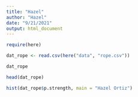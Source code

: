 ```yaml
---
title: "Hazel"
author: "Hazel"
date: "9/21/2021"
output: html_document
---
```

```r
require(here)

```
```r
dat_rope <- read.csv(here("data", "rope.csv"))

dat_rope

```
```r
head(dat_rope)
```
```r
hist(dat_rope$p.strength, main = "Hazel Ortiz")
```


